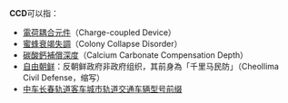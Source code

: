 '''CCD'''可以指：
* [[電荷耦合元件|電荷耦合元件]]（Charge-coupled Device）
* [[蜜蜂衰竭失調|蜜蜂衰竭失調]]（Colony Collapse Disorder）
* [[碳酸鈣補償深度|碳酸鈣補償深度]]（Calcium Carbonate Compensation Depth）
* [[自由朝鲜|自由朝鲜]]：反朝鲜政府非政府组织，其前身為「千里马民防」（Cheollima Civil Defense，缩写{{Lang|en|CCD}}）
* [[中车长春轨道客车|中车长春轨道客车]][[长春轨道客车DK_/_CCD系列地铁车辆列表|城市轨道交通车辆型号前缀]]

{{disambig|Cat=三字拉丁字母缩写消歧义}}